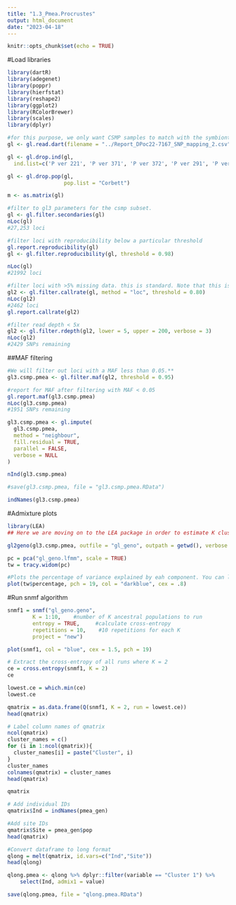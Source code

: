 ```yaml
---
title: "1.3_Pmea.Procrustes"
output: html_document
date: "2023-04-18"
---
```


```r
knitr::opts_chunk$set(echo = TRUE)
```


#Load libraries
```r
library(dartR)
library(adegenet)
library(poppr)
library(hierfstat)
library(reshape2)
library(ggplot2)
library(RColorBrewer)
library(scales)
library(dplyr)
```


```r
#for this purpose, we only want CSMP samples to match with the symbiont samples 
gl <- gl.read.dart(filename = "../Report_DPoc22-7167_SNP_mapping_2.csv", covfilename = "Pmea_CSMPonly_LIMS.csv")

gl <- gl.drop.ind(gl,
  ind.list=c('P ver 221', 'P ver 371', 'P ver 372', 'P ver 291', 'P ver 044'))

gl <- gl.drop.pop(gl, 
                  pop.list = "Corbett")

m <- as.matrix(gl)
```

```r
#filter to gl3 parameters for the csmp subset. 
gl <- gl.filter.secondaries(gl)
nLoc(gl)
#27,253 loci 

#filter loci with reproducibility below a particular threshold
gl.report.reproducibility(gl)
gl <- gl.filter.reproducibility(gl, threshold = 0.98)

nLoc(gl)
#21992 loci 

#filter loci with >5% missing data. this is standard. Note that this is different call rate filter to the regional based on we are only looking at Coral Sea here 
gl2 <- gl.filter.callrate(gl, method = "loc", threshold = 0.80)
nLoc(gl2)
#2462 loci 
gl.report.callrate(gl2)

#filter read depth < 5x
gl2 <- gl.filter.rdepth(gl2, lower = 5, upper = 200, verbose = 3)
nLoc(gl2)
#2429 SNPs remaining 
```

##MAF filtering 
```r
#We will filter out loci with a MAF less than 0.05.**
gl3.csmp.pmea <- gl.filter.maf(gl2, threshold = 0.95) 

#report for MAF after filtering with MAF < 0.05 
gl.report.maf(gl3.csmp.pmea)
nLoc(gl3.csmp.pmea)
#1951 SNPs remaining 

gl3.csmp.pmea <- gl.impute(
  gl3.csmp.pmea,
  method = "neighbour",
  fill.residual = TRUE,
  parallel = FALSE,
  verbose = NULL
)

nInd(gl3.csmp.pmea)

#save(gl3.csmp.pmea, file = "gl3.csmp.pmea.RData")

indNames(gl3.csmp.pmea)
```



#Admixture plots 
```r
library(LEA)
## Here we are moving on to the LEA package in order to estimate K clusters and create admixture plots 
```

```r
gl2geno(gl3.csmp.pmea, outfile = "gl_geno", outpath = getwd(), verbose = NULL)
```

```r
pc = pca("gl_geno.lfmm", scale = TRUE)
tw = tracy.widom(pc)

#Plots the percentage of variance explained by eah component. You can look at the 'elbow' to inform the number of genetic clusers. It looks like ours is between 3-5.
plot(tw$percentage, pch = 19, col = "darkblue", cex = .8)
```


#Run snmf algorithm
```r
snmf1 = snmf("gl_geno.geno",
        K = 1:10,    #number of K ancestral populations to run
        entropy = TRUE,     #calculate cross-entropy
        repetitions = 10,    #10 repetitions for each K
        project = "new")

plot(snmf1, col = "blue", cex = 1.5, pch = 19)
```


```r
# Extract the cross-entropy of all runs where K = 2
ce = cross.entropy(snmf1, K = 2)
ce

lowest.ce = which.min(ce)
lowest.ce
```

```r
qmatrix = as.data.frame(Q(snmf1, K = 2, run = lowest.ce))
head(qmatrix)

# Label column names of qmatrix
ncol(qmatrix)
cluster_names = c()
for (i in 1:ncol(qmatrix)){
  cluster_names[i] = paste("Cluster", i)
}
cluster_names
colnames(qmatrix) = cluster_names
head(qmatrix)

qmatrix
```


```r
# Add individual IDs
qmatrix$Ind = indNames(pmea_gen)

#Add site IDs
qmatrix$Site = pmea_gen$pop
head(qmatrix)

#Convert dataframe to long format
qlong = melt(qmatrix, id.vars=c("Ind","Site"))
head(qlong)

qlong.pmea <- qlong %>% dplyr::filter(variable == "Cluster 1") %>% 
    select(Ind, admix1 = value)

save(qlong.pmea, file = "qlong.pmea.RData")
```
